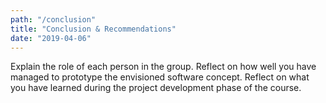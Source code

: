 ```yaml
---
path: "/conclusion"
title: "Conclusion & Recommendations"
date: "2019-04-06"
---
```


Explain the role of each person in the group. Reflect on how well you have managed to prototype the envisioned software concept. Reflect on what you have learned during the project development phase of the course.
